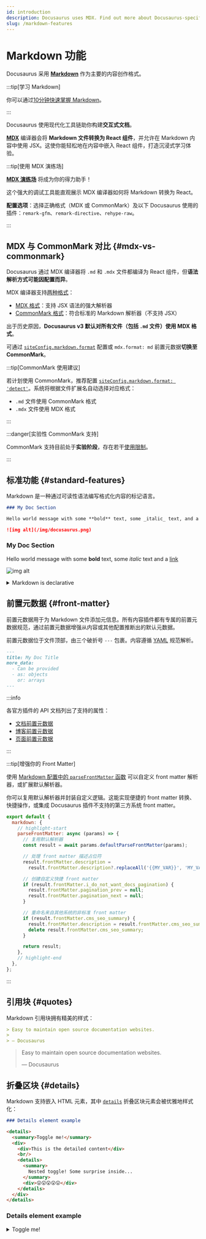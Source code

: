 ```yaml
---
id: introduction
description: Docusaurus uses MDX. Find out more about Docusaurus-specific features when writing Markdown.
slug: /markdown-features
---
```


# Markdown 功能


Docusaurus 采用 **[Markdown](https://commonmark.org/)** 作为主要的内容创作格式。

:::tip[学习 Markdown]

你可以通过[10分钟快速掌握 Markdown](https://commonmark.org/help/)。

:::

Docusaurus 使用现代化工具链助你构建**交互式文档**。

**[MDX](https://mdxjs.com/)** 编译器会将 **Markdown 文件转换为 React 组件**，并允许在 Markdown 内容中使用 JSX。这使你能轻松地在内容中嵌入 React 组件，打造沉浸式学习体验。

:::tip[使用 MDX 演练场]

**[MDX 演练场](https://mdxjs.com/playground/)** 将成为你的得力助手！

这个强大的调试工具能直观展示 MDX 编译器如何将 Markdown 转换为 React。

**配置选项**：选择正确格式（MDX 或 CommonMark）及以下 Docusaurus 使用的插件：`remark-gfm`、`remark-directive`、`rehype-raw`。

:::

## MDX 与 CommonMark 对比 {#mdx-vs-commonmark}

Docusaurus 通过 MDX 编译器将 `.md` 和 `.mdx` 文件都编译为 React 组件，但**语法解析方式可能因配置而异**。

MDX 编译器支持[两种格式](https://mdxjs.com/packages/mdx/#optionsformat)：

- [MDX 格式](https://mdxjs.com/docs/what-is-mdx/)：支持 JSX 语法的强大解析器
- [CommonMark 格式](https://commonmark.org/)：符合标准的 Markdown 解析器（不支持 JSX）

出于历史原因，**Docusaurus v3 默认对所有文件（包括 `.md` 文件）使用 MDX 格式**。

可通过 [`siteConfig.markdown.format`](../../api/docusaurus.config.js.mdx#markdown) 配置或 `mdx.format: md` 前置元数据**切换至 CommonMark**。

:::tip[CommonMark 使用建议]

若计划使用 CommonMark，推荐配置 [`siteConfig.markdown.format: 'detect'`](../../api/docusaurus.config.js.mdx#markdown)。系统将根据文件扩展名自动选择对应格式：

- `.md` 文件使用 CommonMark 格式
- `.mdx` 文件使用 MDX 格式

:::

:::danger[实验性 CommonMark 支持]

CommonMark 支持目前处于**实验阶段**，存在若干[使用限制](https://github.com/facebook/docusaurus/issues/9092)。

:::

## 标准功能 {#standard-features}

Markdown 是一种通过可读性语法编写格式化内容的标记语言。

```md
### My Doc Section

Hello world message with some **bold** text, some _italic_ text, and a [link](/)

![img alt](/img/docusaurus.png)
```

<BrowserWindow>

<h3>My Doc Section</h3>

Hello world message with some **bold** text, some _italic_ text and a [link](/)

![img alt](/img/docusaurus.png)

</BrowserWindow>

<details>

<summary>Markdown is declarative</summary>

Some may assume a 1-1 correlation between Markdown and HTML, e.g., `![Preview](/img/docusaurus.png)` will always become `<img src="/img/docusaurus.png" alt="Preview" />`, as-is. However, _that is not the case_.

The Markdown syntax `![message](url)` only declaratively tells Docusaurus that an image needs to be inserted here, but we may do other things like transforming a [file path to URL path](./markdown-features-assets.mdx#images), so the generated markup may differ from the output of other Markdown renderers, or a naïve hand-transcription to the equivalent JSX/HTML code.

In general, you should only assume the _semantics_ of the markup (` ``` ` fences become [code blocks](./markdown-features-code-blocks.mdx); `>` becomes [quotes](#quotes), etc.), but not the actual compiled output.

</details>

## 前置元数据 {#front-matter}

前置元数据用于为 Markdown 文件添加元信息。所有内容插件都有专属的前置元数据规范，通过前置元数据增强从内容或其他配置推断出的默认元数据。

前置元数据位于文件顶部，由三个破折号 `---` 包裹。内容遵循 [YAML](https://yaml.org/spec/1.2.2/) 规范解析。

```md
---
title: My Doc Title
more_data:
  - Can be provided
  - as: objects
    or: arrays
---
```

:::info

各官方插件的 API 文档列出了支持的属性：

- [文档前置元数据](../../api/plugins/plugin-content-docs.mdx#markdown-front-matter)
- [博客前置元数据](../../api/plugins/plugin-content-blog.mdx#markdown-front-matter)
- [页面前置元数据](../../api/plugins/plugin-content-pages.mdx#markdown-front-matter)

:::

:::tip[增强你的 Front Matter]

使用 [Markdown 配置中的 `parseFrontMatter` 函数](../../api/docusaurus.config.js.mdx#markdown) 可以自定义 front matter 解析器，或扩展默认解析器。

你可以复用默认解析器并封装自定义逻辑。这能实现便捷的 front matter 转换、快捷操作，或集成 Docusaurus 插件不支持的第三方系统 front matter。

```js title="docusaurus.config.js"
export default {
  markdown: {
    // highlight-start
    parseFrontMatter: async (params) => {
      // 复用默认解析器
      const result = await params.defaultParseFrontMatter(params);

      // 处理 front matter 描述占位符
      result.frontMatter.description =
        result.frontMatter.description?.replaceAll('{{MY_VAR}}', 'MY_VALUE');

      // 创建自定义快捷 front matter
      if (result.frontMatter.i_do_not_want_docs_pagination) {
        result.frontMatter.pagination_prev = null;
        result.frontMatter.pagination_next = null;
      }

      // 重命名来自其他系统的非标准 front matter
      if (result.frontMatter.cms_seo_summary) {
        result.frontMatter.description = result.frontMatter.cms_seo_summary;
        delete result.frontMatter.cms_seo_summary;
      }

      return result;
    },
    // highlight-end
  },
};
```

:::

## 引用块 {#quotes}

Markdown 引用块拥有精美的样式：

```md
> Easy to maintain open source documentation websites.
>
> — Docusaurus
```

<BrowserWindow>

> Easy to maintain open source documentation websites.
>
> — Docusaurus

</BrowserWindow>

## 折叠区块 {#details}

Markdown 支持嵌入 HTML 元素，其中 [`details`](https://developer.mozilla.org/en-US/docs/Web/HTML/Element/details) 折叠区块元素会被优雅地样式化：

```md
### Details element example

<details>
  <summary>Toggle me!</summary>
  <div>
    <div>This is the detailed content</div>
    <br/>
    <details>
      <summary>
        Nested toggle! Some surprise inside...
      </summary>
      <div>😲😲😲😲😲</div>
    </details>
  </div>
</details>
```

<BrowserWindow>

<h3>Details element example</h3>

<details>
  <summary>Toggle me!</summary>
  <div>
    <div>This is the detailed content</div>
    <br/>
    <details>
      <summary>
        Nested toggle! Some surprise inside...
      </summary>
      <div>😲😲😲😲😲</div>
    </details>
  </div>
</details>

</BrowserWindow>